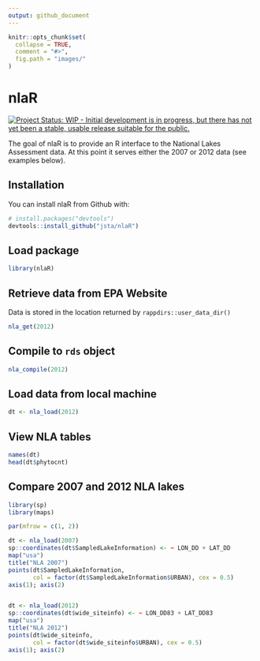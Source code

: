 ```yaml
---
output: github_document
---
```


<!-- README.md is generated from README.Rmd. Please edit that file -->

```r
knitr::opts_chunk$set(
  collapse = TRUE,
  comment = "#>",
  fig.path = "images/"
)
```

# nlaR

[![Project Status: WIP - Initial development is in progress, but there has not yet been a stable, usable release suitable for the public.](http://www.repostatus.org/badges/latest/wip.svg)](http://www.repostatus.org/#wip)

The goal of nlaR is to provide an R interface to the National Lakes Assessment data. At this point it serves either the 2007 or 2012 data (see examples below).

## Installation

You can install nlaR from Github with:

```r
# install.packages("devtools")
devtools::install_github("jsta/nlaR")
```

## Load package

```r
library(nlaR)
```

## Retrieve data from EPA Website

Data is stored in the location returned by `rappdirs::user_data_dir()`

```r
nla_get(2012)
```

## Compile to `rds` object

```r
nla_compile(2012)
```

## Load data from local machine

```r
dt <- nla_load(2012)
```

## View NLA tables

```r
names(dt)
head(dt$phytocnt)
```

## Compare 2007 and 2012 NLA lakes

```r
library(sp)
library(maps)

par(mfrow = c(1, 2))

dt <- nla_load(2007)
sp::coordinates(dt$SampledLakeInformation) <- ~ LON_DD + LAT_DD
map("usa")
title("NLA 2007")
points(dt$SampledLakeInformation,
       col = factor(dt$SampledLakeInformation$URBAN), cex = 0.5)
axis(1); axis(2)


dt <- nla_load(2012)
sp::coordinates(dt$wide_siteinfo) <- ~ LON_DD83 + LAT_DD83
map("usa")
title("NLA 2012")
points(dt$wide_siteinfo,
       col = factor(dt$wide_siteinfo$URBAN), cex = 0.5)
axis(1); axis(2)
```
